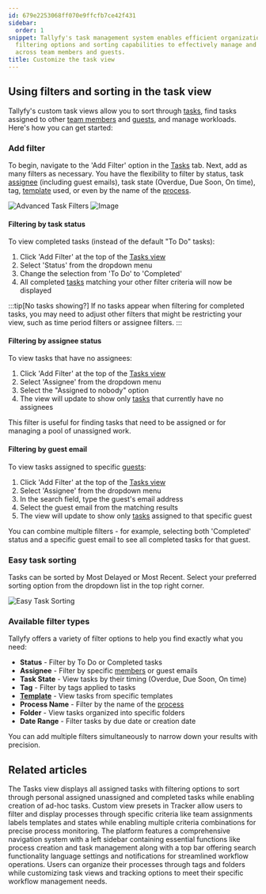 ```yaml
---
id: 679e2253068ff070e9ffcfb7ce42f431
sidebar:
  order: 1
snippet: Tallyfy's task management system enables efficient organization through multiple
  filtering options and sorting capabilities to effectively manage and track assignments
  across team members and guests.
title: Customize the task view
---
```



## Using filters and sorting in the task view

Tallyfy's custom task views allow you to sort through [tasks](/products/pro/tracking-and-tasks/tasks/), find tasks assigned to other [team members](/products/pro/documenting/members/) and [guests](/products/pro/documenting/guests/), and manage workloads. Here's how you can get started:

### Add filter

To begin, navigate to the 'Add Filter' option in the [Tasks](/products/pro/tracking-and-tasks/tasks-view/) tab. Next, add as many filters as necessary. You have the flexibility to filter by status, task [assignee](/products/pro/documenting/members/) (including guest emails), task state (Overdue, Due Soon, On time), tag, [template](/products/pro/documenting/templates/) used, or even by the name of the [process](/products/pro/tracking-and-tasks/processes/).

![Advanced Task Filters](https://screenshots.tallyfy.com/tallyfy%2Fpro%2Fdesktop-light-filter-task.png)
![Image](https://screenshots.tallyfy.com/tallyfy%2Fpro%2Fdesktop-light-add-filter-to-task.png)

#### Filtering by task status

To view completed tasks (instead of the default "To Do" tasks):
<Steps>
1. Click 'Add Filter' at the top of the [Tasks view](/products/pro/tracking-and-tasks/tasks-view/)
2. Select 'Status' from the dropdown menu
3. Change the selection from 'To Do' to 'Completed'
4. All completed [tasks](/products/pro/tracking-and-tasks/tasks/) matching your other filter criteria will now be displayed
</Steps>

:::tip[No tasks showing?]
If no tasks appear when filtering for completed tasks, you may need to adjust other filters that might be restricting your view, such as time period filters or assignee filters.
:::

#### Filtering by assignee status

To view tasks that have no assignees:
<Steps>
1. Click 'Add Filter' at the top of the [Tasks view](/products/pro/tracking-and-tasks/tasks-view/)
2. Select 'Assignee' from the dropdown menu
3. Select the "Assigned to nobody" option
4. The view will update to show only [tasks](/products/pro/tracking-and-tasks/tasks/) that currently have no assignees
</Steps>

This filter is useful for finding tasks that need to be assigned or for managing a pool of unassigned work.

#### Filtering by guest email

To view tasks assigned to specific [guests](/products/pro/documenting/guests/):
<Steps>
1. Click 'Add Filter' at the top of the [Tasks view](/products/pro/tracking-and-tasks/tasks-view/)
2. Select 'Assignee' from the dropdown menu
3. In the search field, type the guest's email address
4. Select the guest email from the matching results
5. The view will update to show only [tasks](/products/pro/tracking-and-tasks/tasks/) assigned to that specific guest
</Steps>

You can combine multiple filters - for example, selecting both 'Completed' status and a specific guest email to see all completed tasks for that guest.

### Easy task sorting

Tasks can be sorted by Most Delayed or Most Recent. Select your preferred sorting option from the dropdown list in the top right corner.

![Easy Task Sorting](https://screenshots.tallyfy.com/tallyfy%2Fpro%2Fdesktop-light-sort-tasks.png)

### Available filter types

Tallyfy offers a variety of filter options to help you find exactly what you need:

- **Status** - Filter by To Do or Completed tasks
- **Assignee** - Filter by specific [members](/products/pro/documenting/members/) or guest emails
- **Task State** - View tasks by their timing (Overdue, Due Soon, On time)
- **Tag** - Filter by tags applied to tasks
- **[Template](/products/pro/documenting/templates/)** - View tasks from specific templates
- **Process Name** - Filter by the name of the [process](/products/pro/tracking-and-tasks/processes/)
- **Folder** - View tasks organized into specific folders
- **Date Range** - Filter tasks by due date or creation date

You can add multiple filters simultaneously to narrow down your results with precision.


## Related articles
<CardGrid>
<LinkTitleCard header="<b>Tracking And Tasks > Tasks view</b>" href="/products/pro/tracking-and-tasks/tasks-view/" > The Tasks view displays all assigned tasks with filtering options to sort through personal assigned unassigned and completed tasks while enabling creation of ad-hoc tasks. </LinkTitleCard>
<LinkTitleCard header="<b>Tracker View > Create custom views</b>" href="/products/pro/tracking-and-tasks/tracker-view/how-to-create-custom-views-in-tallyfy/" > Custom view presets in Tracker allow users to filter and display processes through specific criteria like team assignments labels templates and states while enabling multiple criteria combinations for precise process monitoring. </LinkTitleCard>
<LinkTitleCard header="<b>Tutorials > Navigate Tallyfy</b>" href="/products/pro/tutorials/navigate-tallyfy/" > The platform features a comprehensive navigation system with a left sidebar containing essential functions like process creation and task management along with a top bar offering search functionality language settings and notifications for streamlined workflow operations. </LinkTitleCard>
<LinkTitleCard header="<b>Tracker View > Organize processes</b>" href="/products/pro/tracking-and-tasks/tracker-view/organize-processes/" > Users can organize their processes through tags and folders while customizing task views and tracking options to meet their specific workflow management needs. </LinkTitleCard>
</CardGrid>